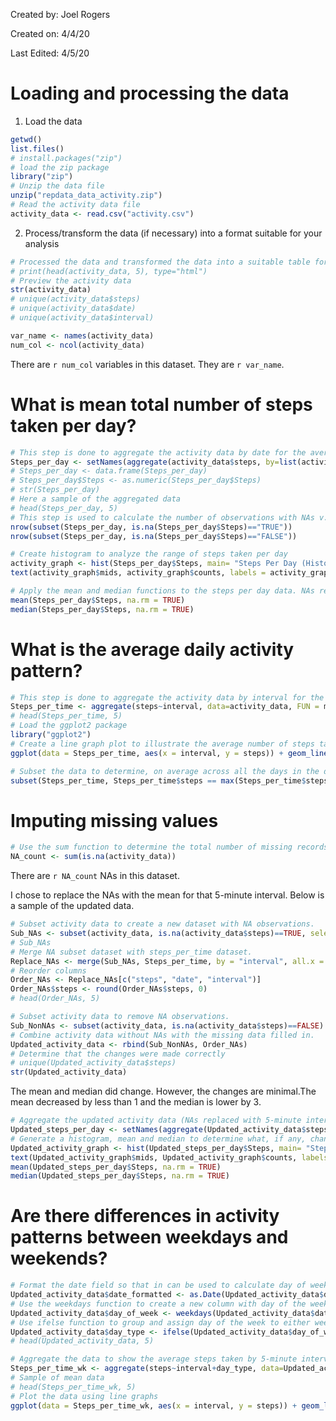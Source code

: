 Created by: Joel Rogers

Created on: 4/4/20

Last Edited: 4/5/20

# Loading and processing the data

1. Load the data

```r
getwd()
list.files()
# install.packages("zip")
# load the zip package
library("zip")
# Unzip the data file
unzip("repdata_data_activity.zip")
# Read the activity data file 
activity_data <- read.csv("activity.csv")
```

2. Process/transform the data (if necessary) into a format suitable for your analysis

```r
# Processed the data and transformed the data into a suitable table for analysis
# print(head(activity_data, 5), type="html")
# Preview the activity data
str(activity_data)
# unique(activity_data$steps)
# unique(activity_data$date)
# unique(activity_data$interval)
```

```r
var_name <- names(activity_data)
num_col <- ncol(activity_data)
```

There are `r num_col` variables in this dataset. They are `r var_name`.

# What is mean total number of steps taken per day?

```r
# This step is done to aggregate the activity data by date for the average steps
Steps_per_day <- setNames(aggregate(activity_data$steps, by=list(activity_data$date), FUN=sum), c("Date", "Steps"))
# Steps_per_day <- data.frame(Steps_per_day)
# Steps_per_day$Steps <- as.numeric(Steps_per_day$Steps)
# str(Steps_per_day)
# Here a sample of the aggregated data
# head(Steps_per_day, 5)
# This step is used to calculate the number of observations with NAs v. without NAs
nrow(subset(Steps_per_day, is.na(Steps_per_day$Steps)=="TRUE"))
nrow(subset(Steps_per_day, is.na(Steps_per_day$Steps)=="FALSE"))
```

```r
# Create histogram to analyze the range of steps taken per day
activity_graph <- hist(Steps_per_day$Steps, main= "Steps Per Day (Histogram)", xlab = "Steps", col = "blue", breaks = seq(0, 25000, 2500), xlim = c(0, 25000), ylim = c(0,20))
text(activity_graph$mids, activity_graph$counts, labels = activity_graph$counts, adj = c(.5,-.5))
```

```r
# Apply the mean and median functions to the steps per day data. NAs removed in calculation.
mean(Steps_per_day$Steps, na.rm = TRUE)
median(Steps_per_day$Steps, na.rm = TRUE)
```

# What is the average daily activity pattern?

```r
# This step is done to aggregate the activity data by interval for the average steps
Steps_per_time <- aggregate(steps~interval, data=activity_data, FUN = mean, na.action = na.omit)
# head(Steps_per_time, 5)
# Load the ggplot2 package
library("ggplot2")
# Create a line graph plot to illustrate the average number of steps taken for each 5-minute interval accross all days
ggplot(data = Steps_per_time, aes(x = interval, y = steps)) + geom_line(color = "blue", size = 1)
```

```r
# Subset the data to determine, on average across all the days in the dataset, which interval has the maximum number of steps
subset(Steps_per_time, Steps_per_time$steps == max(Steps_per_time$steps))
```

# Imputing missing values

```r
# Use the sum function to determine the total number of missing records in the activity dataset.
NA_count <- sum(is.na(activity_data))
```

There are `r NA_count` NAs in this dataset.

I chose to replace the NAs with the mean for that 5-minute interval. Below is a sample of the updated data.

```r
# Subset activity data to create a new dataset with NA observations.
Sub_NAs <- subset(activity_data, is.na(activity_data$steps)==TRUE, select = c("interval", "date"))
# Sub_NAs
# Merge NA subset dataset with steps_per_time dataset.
Replace_NAs <- merge(Sub_NAs, Steps_per_time, by = "interval", all.x = TRUE)
# Reorder columns
Order_NAs <- Replace_NAs[c("steps", "date", "interval")]
Order_NAs$steps <- round(Order_NAs$steps, 0)
# head(Order_NAs, 5)
```

```r
# Subset activity data to remove NA observations.
Sub_NonNAs <- subset(activity_data, is.na(activity_data$steps)==FALSE)
# Combine activity data without NAs with the missing data filled in.
Updated_activity_data <- rbind(Sub_NonNAs, Order_NAs)
# Determine that the changes were made correctly
# unique(Updated_activity_data$steps)
str(Updated_activity_data)
```

The mean and median did change. However, the changes are minimal.The mean decreased by less than 1 and the median is lower by 3.

```r
# Aggregate the updated activity data (NAs replaced with 5-minute interval average steps)
Updated_steps_per_day <- setNames(aggregate(Updated_activity_data$steps, by=list(Updated_activity_data$date), FUN=sum), c("Date", "Steps"))
# Generate a histogram, mean and median to determine what, if any, changes occurred as a result of replacing NAs
Updated_activity_graph <- hist(Updated_steps_per_day$Steps, main= "Steps Per Day (Histogram)", xlab = "Steps", col = "blue", breaks = seq(0, 25000, 2500), xlim = c(0, 25000), ylim = c(0,30))
text(Updated_activity_graph$mids, Updated_activity_graph$counts, labels = Updated_activity_graph$counts, adj = c(.5,-.5))
mean(Updated_steps_per_day$Steps, na.rm = TRUE)
median(Updated_steps_per_day$Steps, na.rm = TRUE)
```

# Are there differences in activity patterns between weekdays and weekends?

```r
# Format the date field so that in can be used to calculate day of week
Updated_activity_data$date_formatted <- as.Date(Updated_activity_data$date, format = "%Y-%m-%d")
# Use the weekdays function to create a new column with day of the week for each formatted date
Updated_activity_data$day_of_week <- weekdays(Updated_activity_data$date_formatted)
# Use ifelse function to group and assign day of the week to either weekday or weekend
Updated_activity_data$day_type <- ifelse(Updated_activity_data$day_of_week == "Saturday" | Updated_activity_data$day_of_week == "Sunday", "Weekend", "Weekday")
# head(Updated_activity_data, 5)
```

```r
# Aggregate the data to show the average steps taken by 5-minute interval on weekdays and weekends
Steps_per_time_wk <- aggregate(steps~interval+day_type, data=Updated_activity_data, FUN = mean, na.action = na.omit)
# Sample of mean data
# head(Steps_per_time_wk, 5)
# Plot the data using line graphs
ggplot(data = Steps_per_time_wk, aes(x = interval, y = steps)) + geom_line(color = "blue", size = 1) + facet_grid(rows = vars(day_type))
```